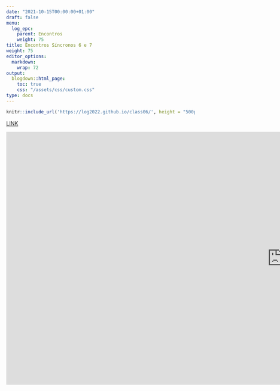 ---
date: "2021-10-15T00:00:00+01:00"
draft: false
menu:
  log_epc:
    parent: Encontros
    weight: 75
title: Encontros Síncronos 6 e 7
weight: 75
editor_options: 
  markdown: 
    wrap: 72
output: 
  blogdown::html_page:
    toc: true
    css: "/assets/css/custom.css"
type: docs
---


```{r echo=FALSE, message=FALSE, warning=FALSE}
knitr::include_url('https://log2022.github.io/class06/', height = "500px")
```

[LINK](https://log2022.github.io/class06/)


<iframe width="1475" height="675" src="https://www.youtube.com/embed/saY4pBiDrMA" title="YouTube video player" frameborder="0" allow="accelerometer; autoplay; clipboard-write; encrypted-media; gyroscope; picture-in-picture" allowfullscreen></iframe>
